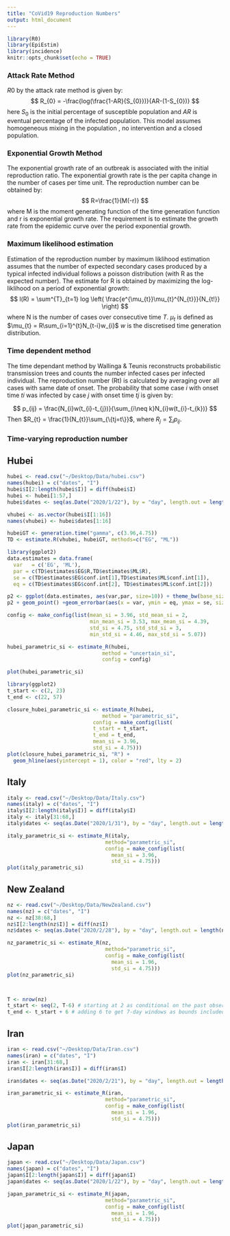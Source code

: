```yaml
---
title: "CoVid19 Reproduction Numbers"
output: html_document
---
```


```r
library(R0)
library(EpiEstim)
library(incidence)
knitr::opts_chunk$set(echo = TRUE)
```

### Attack Rate Method

$R0$ by the attack rate method is given by: $$ R_{0} = -\frac{log(\frac{1-AR}{S_{0}})}{AR-(1-S_{0})} $$ here $S_{0}$ is the initial percentage of susceptible population and $AR$ is eventual percentage of the infected population. This model assumes homogeneous mixing in the population , no intervention and a closed population. 

### Exponential Growth Method

The exponential growth rate of an outbreak is associated with the initial reproduction ratio. The exponential growth rate is the per capita change in the number of cases per time unit. The reproduction number can be obtained by: $$ R=\frac{1}{M(-r)} $$ where M is the moment generating function of the time generation function and r is exponential growth rate. The requirement is to estimate the growth rate from the epidemic curve over the period exponential growth. 

### Maximum likelihood estimation

Estimation of the reproduction number by maximum liklihood estimation assumes that the number of expected secondary cases produced by a typical infected individual follows a poisson distribution (with R as the expected number). The estimate for R is obtained by maximizing the log-liklihood on a period of exponential growth: $$ l(R) = \sum^{T}_{t=1} log \left( \frac{e^{\mu_{t}}\mu_{t}^{N_{t}}}{N_{t!}} \right) $$ where N is the number of cases over consecutive time $T$. $\mu_{t}$ is defined as $\mu_{t} = R\sum_{i=1}^{t}N_{t-i}w_{i}$ $w$ is the discretised time generation distribution. 

### Time dependent method

The time dependant method by Wallinga & Teunis reconstructs probabilistic transmission trees and counts the number infected cases per infected individual. The reproduction number (Rt) is calculated by averaging over all cases with same date of onset. The probability that some case $i$ with onset time $ti$ was infected by case $j$ with onset time $tj$ is given by:

$$ p_{ij} = \frac{N_{i}w(t_{i}-t_{j})}{\sum_{i\neq k}N_{i}w(t_{i}-t_{k})} $$ 
Then $R_{t} = \frac{1}{N_{t}}\sum_{\{tj=t\}}$, where $R_{j} = \sum_{i}p_{ij}$.

### Time-varying reproduction number


## Hubei

```r
hubei <- read.csv("~/Desktop/Data/hubei.csv")
names(hubei) = c("dates", "I")
hubei$I[2:length(hubei$I)] = diff(hubei$I)
hubei <- hubei[1:57,]
hubei$dates <- seq(as.Date("2020/1/22"), by = "day", length.out = length(hubei$I))

vhubei <- as.vector(hubei$I[1:16])
names(vhubei) <- hubei$dates[1:16]

hubeiGT <- generation.time("gamma", c(3.96,4.75))
TD <- estimate.R(vhubei, hubeiGT, methods=c("EG", "ML"))
```


```r

library(ggplot2)
data.estimates = data.frame(
  var   = c('EG', 'ML'),
  par = c(TD$estimates$EG$R,TD$estimates$ML$R),
  se = c(TD$estimates$EG$conf.int[1],TD$estimates$ML$conf.int[1]),
  eq = c(TD$estimates$EG$conf.int[2], TD$estimates$ML$conf.int[2]))

p2 <- ggplot(data.estimates, aes(var,par, size=10)) + theme_bw(base_size=10)
p2 + geom_point() +geom_errorbar(aes(x = var, ymin = eq, ymax = se, size=2), width = 0.2) + xlab("Site") + ylab("RR") + theme(legend.position = "none")
```

```r
config <- make_config(list(mean_si = 3.96, std_mean_si = 2,
                           min_mean_si = 3.53, max_mean_si = 4.39,
                           std_si = 4.75, std_std_si = 3,
                           min_std_si = 4.46, max_std_si = 5.07))

hubei_parametric_si <- estimate_R(hubei, 
                               method = "uncertain_si",
                               config = config)

plot(hubei_parametric_si)
```

```r
library(ggplot2)
t_start <- c(2, 23)
t_end <- c(22, 57)

closure_hubei_parametric_si <- estimate_R(hubei, 
                               method = "parametric_si",
                            config = make_config(list(
                            t_start = t_start,
                            t_end = t_end,
                            mean_si = 3.96, 
                            std_si = 4.75)))
plot(closure_hubei_parametric_si, "R") +
  geom_hline(aes(yintercept = 1), color = "red", lty = 2)
```

## Italy

```r
italy <- read.csv("~/Desktop/Data/Italy.csv")
names(italy) = c("dates", "I")
italy$I[2:length(italy$I)] = diff(italy$I)
italy <- italy[31:68,]
italy$dates <- seq(as.Date("2020/1/31"), by = "day", length.out = length(italy$I))

italy_parametric_si <- estimate_R(italy, 
                                method="parametric_si",
                                config = make_config(list(
                                  mean_si = 3.96, 
                                  std_si = 4.75)))
plot(italy_parametric_si)
```

## New Zealand

```r
nz <- read.csv("~/Desktop/Data/NewZealand.csv")
names(nz) = c("dates", "I")
nz <- nz[38:68,]
nz$I[2:length(nz$I)] = diff(nz$I)
nz$dates <- seq(as.Date("2020/2/28"), by = "day", length.out = length(nz$I))

nz_parametric_si <- estimate_R(nz, 
                                method="parametric_si",
                                config = make_config(list(
                                  mean_si = 1.96, 
                                  std_si = 4.75)))
plot(nz_parametric_si)



T <- nrow(nz)
t_start <- seq(2, T-6) # starting at 2 as conditional on the past observations
t_end <- t_start + 6 # adding 6 to get 7-day windows as bounds included in window
```

## Iran

```r
iran <- read.csv("~/Desktop/Data/Iran.csv")
names(iran) = c("dates", "I")
iran <- iran[31:68,]
iran$I[2:length(iran$I)] = diff(iran$I)

iran$dates <- seq(as.Date("2020/2/21"), by = "day", length.out = length(iran$I))

iran_parametric_si <- estimate_R(iran, 
                                method="parametric_si",
                                config = make_config(list(
                                  mean_si = 1.96, 
                                  std_si = 4.75)))
plot(iran_parametric_si)
```

## Japan

```r
japan <- read.csv("~/Desktop/Data/Japan.csv")
names(japan) = c("dates", "I")
japan$I[2:length(japan$I)] = diff(japan$I)
japan$dates <- seq(as.Date("2020/1/22"), by = "day", length.out = length(japan$I))

japan_parametric_si <- estimate_R(japan, 
                                method="parametric_si",
                                config = make_config(list(
                                  mean_si = 1.96, 
                                  std_si = 4.75)))
plot(japan_parametric_si)
```

